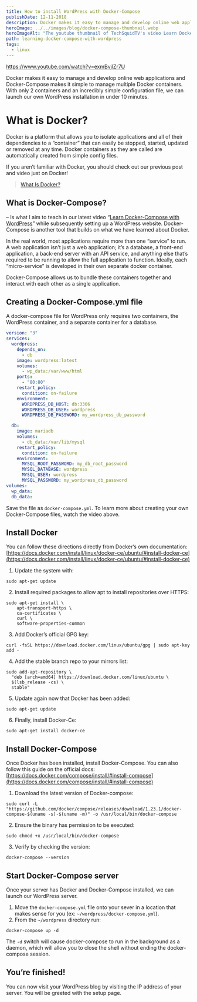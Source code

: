 ```yaml
---
title: How to install WordPress with Docker-Compose
publishDate: 12-11-2018
description: Docker makes it easy to manage and develop online web applications and Docker-Compose makes it simple to manage multiple Docker containers.
heroImage: ../../images/blog/docker-compose-thumbnail.webp
heroImageAlt: "The youtube thumbnail of TechSquidTV's video Learn Docker-Compose In 10 Minutes. It features the Docker and Wordpress logos."
path: learning-docker-compose-with-wordpress
tags:
  - linux
---
```


https://www.youtube.com/watch?v=exmBvjlZr7U

Docker makes it easy to manage and develop online web applications and Docker-Compose makes it simple to manage multiple Docker containers. With only 2 containers and an incredibly simple configuration file, we can launch our own WordPress installation in under 10 minutes.

# What is Docker?

Docker is a platform that allows you to isolate applications and all of their dependencies to a “container” that can easily be stopped, started, updated or removed at any time. Docker containers as they are called are automatically created from simple config files.

If you aren’t familiar with Docker, you should check out our previous post and video just on Docker!

> [What Is Docker?](/blog/what-is-docker)

## What is Docker-Compose?

– Is what I aim to teach in our latest video “[Learn Docker-Compose with WordPress](https://www.youtube.com/watch?v=exmBvjlZr7U)” while subsequently setting up a WordPress website. Docker-Compose is another tool that builds on what we have learned about Docker.

In the real world, most applications require more than one “service” to run. A web application isn’t just a web application; it’s a database, a front-end application, a back-end server with an API service, and anything else that’s required to be running to allow the full application to function. Ideally, each “micro-service” is developed in their own separate docker container.

Docker-Compose allows us to bundle these containers together and interact with each other as a single application.

## Creating a Docker-Compose.yml file

A docker-compose file for WordPress only requires two containers, the WordPress container, and a separate container for a database.

```yaml
version: "3"
services:
  wordpress:
    depends_on:
      - db
    image: wordpress:latest
    volumes:
      - wp_data:/var/www/html
    ports:
      - "80:80"
    restart_policy:
      condition: on-failure
    environment:
      WORDPRESS_DB_HOST: db:3306
      WORDPRESS_DB_USER: wordpress
      WORDPRESS_DB_PASSWORD: my_wordpress_db_password

  db:
    image: mariadb
    volumes:
      - db_data:/var/lib/mysql
    restart_policy:
      condition: on-failure
    environment:
      MYSQL_ROOT_PASSWORD: my_db_root_password
      MYSQL_DATABASE: wordpress
      MYSQL_USER: wordpress
      MYSQL_PASSWORD: my_wordpress_db_password
volumes:
  wp_data:
  db_data:
```

Save the file as `docker-compose.yml`. To learn more about creating your own Docker-Compose files, watch the video above.

## Install Docker

You can follow these directions directly from Docker’s own documentation: [https://docs.docker.com/install/linux/docker-ce/ubuntu/#install-docker-ce](https://docs.docker.com/install/linux/docker-ce/ubuntu/#install-docker-ce)

1. Update the system with:

```shell
sudo apt-get update
```

2. Install required packages to allow apt to install repositories over HTTPS:

```shell
sudo apt-get install \
    apt-transport-https \
    ca-certificates \
    curl \
    software-properties-common
```

3. Add Docker’s official GPG key:

```shell
curl -fsSL https://download.docker.com/linux/ubuntu/gpg | sudo apt-key add -
```

4. Add the stable branch repo to your mirrors list:

```shell
sudo add-apt-repository \
  "deb [arch=amd64] https://download.docker.com/linux/ubuntu \
  $(lsb_release -cs) \
  stable"
```

5. Update again now that Docker has been added:

```shell
sudo apt-get update
```

6. Finally, install Docker-Ce:

```shell
sudo apt-get install docker-ce
```

## Install Docker-Compose

Once Docker has been installed, install Docker-Compose. You can also follow this guide on the official docs: [https://docs.docker.com/compose/install/#install-compose](https://docs.docker.com/compose/install/#install-compose)

1. Download the latest version of Docker-compose:

```shell
sudo curl -L "https://github.com/docker/compose/releases/download/1.23.1/docker-compose-$(uname -s)-$(uname -m)" -o /usr/local/bin/docker-compose
```

2. Ensure the binary has permission to be executed:

```shell
sudo chmod +x /usr/local/bin/docker-compose
```

3. Verify by checking the version:

```shell
docker-compose --version
```

## Start Docker-Compose server

Once your server has Docker and Docker-Compose installed, we can launch our WordPress server.

1. Move the `docker-compose.yml` file onto your sever in a location that makes sense for you (ex: `~/wordpress/docker-compose.yml`).
2. From the `~/wordpress` directory run:

```shell
docker-compose up -d
```

The `-d` switch will cause docker-compose to run in the background as a daemon, which will allow you to close the shell without ending the docker-compose session.

## You’re finished!

You can now visit your WordPress blog by visiting the IP address of your server. You will be greeted with the setup page.
